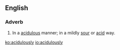==English==

===Adverb===
{{en-adv}}

# In a [[acidulous]] manner; in a mildly [[sour]] or [[acid]] way.

[[ko:acidulously]]
[[io:acidulously]]